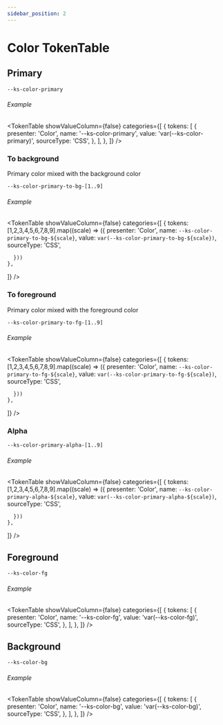 ```yaml
---
sidebar_position: 2
---
```



# Color TokenTable

## Primary

```
--ks-color-primary
```

###### Example

<TokenTable
  showValueColumn={false}
  categories={[
    {
      tokens: [
        {
          presenter: 'Color',
          name: '--ks-color-primary',
          value: 'var(--ks-color-primary)',
          sourceType: 'CSS',
        },
      ],
    },
  ]}
/>

### To background

Primary color mixed with the background color

```
--ks-color-primary-to-bg-[1..9]
```

###### Example

<TokenTable
  showValueColumn={false}
  categories={[
    {
      tokens: [1,2,3,4,5,6,7,8,9].map((scale) => ({
          presenter: 'Color',
          name: `--ks-color-primary-to-bg-${scale}`,
          value: `var(--ks-color-primary-to-bg-${scale})`,
          sourceType: 'CSS',

      }))
    },

]}
/>

### To foreground

Primary color mixed with the foreground color

```
--ks-color-primary-to-fg-[1..9]
```

###### Example

<TokenTable
  showValueColumn={false}
  categories={[
    {
      tokens: [1,2,3,4,5,6,7,8,9].map((scale) => ({
          presenter: 'Color',
          name: `--ks-color-primary-to-fg-${scale}`,
          value: `var(--ks-color-primary-to-fg-${scale})`,
          sourceType: 'CSS',

      }))
    },

]}
/>

### Alpha

```
--ks-color-primary-alpha-[1..9]
```

###### Example

<TokenTable
  showValueColumn={false}
  categories={[
    {
      tokens: [1,2,3,4,5,6,7,8,9].map((scale) => ({
          presenter: 'Color',
          name: `--ks-color-primary-alpha-${scale}`,
          value: `var(--ks-color-primary-alpha-${scale})`,
          sourceType: 'CSS',

      }))
    },

]}
/>

## Foreground

```
--ks-color-fg
```

###### Example

<TokenTable
  showValueColumn={false}
  categories={[
    {
      tokens: [
        {
          presenter: 'Color',
          name: '--ks-color-fg',
          value: 'var(--ks-color-fg)',
          sourceType: 'CSS',
        },
      ],
    },
  ]}
/>

## Background

```
--ks-color-bg
```

###### Example

<TokenTable
  showValueColumn={false}
  categories={[
    {
      tokens: [
        {
          presenter: 'Color',
          name: '--ks-color-bg',
          value: 'var(--ks-color-bg)',
          sourceType: 'CSS',
        },
      ],
    },
  ]}
/>
